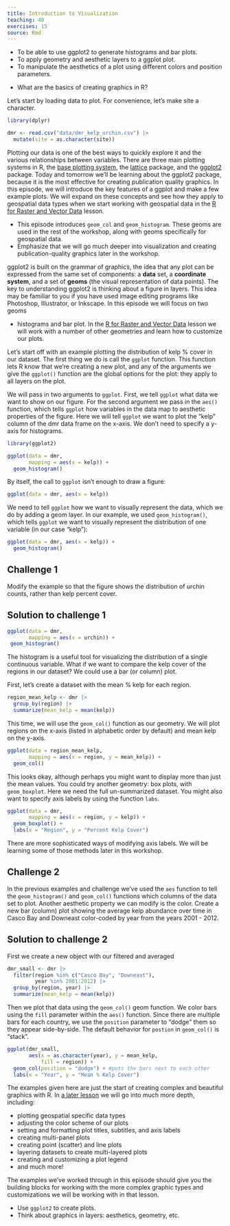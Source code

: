 ```yaml
---
title: Introduction to Visualization
teaching: 40
exercises: 15
source: Rmd
---
```


::::::::::::::::::::::::::::::::::::::: objectives

- To be able to use ggplot2 to generate histograms and bar plots.
- To apply geometry and aesthetic layers to a ggplot plot.
- To manipulate the aesthetics of a plot using different colors and position parameters.

::::::::::::::::::::::::::::::::::::::::::::::::::

:::::::::::::::::::::::::::::::::::::::: questions

- What are the basics of creating graphics in R?

::::::::::::::::::::::::::::::::::::::::::::::::::

Let's start by loading data to plot. For convenience, let's make site a character.

```r
library(dplyr)

dmr <- read.csv("data/dmr_kelp_urchin.csv") |>
  mutate(site = as.character(site))
```

Plotting our data is one of the best ways to quickly explore it and the various
relationships between variables. There are three main plotting systems in R, the
[base plotting system](https://www.statmethods.net/graphs/), the
[lattice](https://www.statmethods.net/advgraphs/trellis.html) package, and the
[ggplot2](https://www.statmethods.net/advgraphs/ggplot2.html) package. Today and
tomorrow we'll be learning about the ggplot2 package, because it is the most
effective for creating publication quality graphics. In this episode, we will
introduce the key features of a ggplot and make a few example plots. We will
expand on these concepts and see how they apply to geospatial data types when we
start working with geospatial data in the [R for Raster and Vector
Data](https://cobalt-casco.github.io/r-raster-vector-geospatial/) lesson.

:::::::::::::::::::::::::::::::::::::::  instructor

- This episode introduces `geom_col` and `geom_histogram`. These geoms are used
  in the rest of the workshop, along with geoms specifically for geospatial 
  data.
- Emphasize that we will go much deeper into visualization and creating
  publication-quality graphics later in the workshop.

:::::::::::::::::::::::::::::::::::::::

ggplot2 is built on the grammar of graphics, the idea that any plot can be
expressed from the same set of components: a **data** set, a **coordinate
system**, and a set of **geoms** (the visual representation of data points). The
key to understanding ggplot2 is thinking about a figure in layers. This idea may
be familiar to you if you have used image editing programs like Photoshop,
Illustrator, or Inkscape. In this episode we will focus on two geoms

- histograms and bar plot. In the [R for Raster and Vector Data](https://datacarpentry.org/r-raster-vector-geospatial/) lesson we will work with a number of other geometries
  and learn how to customize our plots.

Let's start off with an example plotting the distribution of kelp % cover in our dataset. 
The first thing we do is call the `ggplot` function. This function lets R
know that we're creating a new plot, and any of the arguments we give the
`ggplot()` function are the global options for the plot: they apply to all
layers on the plot.

We will pass in two arguments to `ggplot`. First, we tell `ggplot` what data we
want to show on our figure. For the second argument we pass in the `aes()` function, 
which tells `ggplot` how variables in the data map to aesthetic properties of the 
figure. Here we will tell `ggplot` we want to plot the "kelp" column of the dmr 
data frame on the x-axis. We don't need to specify a y-axis for histograms.

```r
library(ggplot2)

ggplot(data = dmr, 
       mapping = aes(x = kelp)) +   
  geom_histogram()
```

By itself, the call to `ggplot` isn't enough to draw a figure:

```r
ggplot(data = dmr, aes(x = kelp))
```

We need to tell `ggplot` how we want to visually represent the data, which we
do by adding a geom layer. In our example, we used `geom_histogram()`, which
tells `ggplot` we want to visually represent the
distribution of one variable (in our case "kelp"):

```r
ggplot(data = dmr, aes(x = kelp)) +   
  geom_histogram()
```

:::::::::::::::::::::::::::::::::::::::  challenge

## Challenge 1

Modify the example so that the figure shows the
distribution of urchin counts, rather than kelp 
percent cover.

:::::::::::::::  solution

## Solution to challenge 1

```r
ggplot(data = dmr, 
       mapping = aes(x = urchin)) +   
 geom_histogram()
```

:::::::::::::::::::::::::

::::::::::::::::::::::::::::::::::::::::::::::::::

The histogram is a useful tool for visualizing the
distribution of a single continuous variable. What if
we want to compare the kelp cover of the regions in
our dataset? We could use a bar (or column) plot.

First, let's create a dataset with the mean % kelp for each region.

```r
region_mean_kelp <- dmr |>
  group_by(region) |>
  summarize(mean_kelp = mean(kelp))
```

This time, we will use the `geom_col()` function as our geometry.
We will plot regions on the x-axis (listed in alphabetic order
by default) and mean kelp on the y-axis.

```r
ggplot(data = region_mean_kelp, 
       mapping = aes(x = region, y = mean_kelp)) + 
  geom_col()
```

This looks okay, although perhaps you might want to display more than just the
mean values. You could try another geometry: box plots, with `geom_boxplot`. Here we need the 
full un-summarized dataset. You might also want to specify axis labels by using the
function `labs`.

```r
ggplot(data = dmr, 
       mapping = aes(x = region, y = kelp)) + 
  geom_boxplot() +
  labs(x = "Region", y = "Percent Kelp Cover")
```

There are more sophisticated ways of modifying axis labels. We will be learning some of those methods later in this workshop.

:::::::::::::::::::::::::::::::::::::::  challenge

## Challenge 2

In the previous examples and challenge we've used the `aes` function to tell
the `geom_histogram()` and `geom_col()` functions which columns
of the data set to plot.
Another aesthetic property we can modify is the
color. Create a new bar (column) plot showing the average kelp
abundance over time in Casco Bay and Downeast color-coded by year
from the years 2001 - 2012.

:::::::::::::::  solution

## Solution to challenge 2

First we create a new object with
our filtered and averaged

```r
dmr_small <- dmr |>
  filter(region %in% c("Casco Bay", "Downeast"),
         year %in% 2001:2012) |>
  group_by(region, year) |>
  summarize(mean_kelp = mean(kelp))
```

Then we plot that data using the `geom_col()`
geom function. We color bars using the `fill`
parameter within the `aes()` function.
Since there are multiple bars for each
country, we use the `position` parameter
to "dodge" them so they appear side-by-side.
The default behavior for `postion` in `geom_col()`
is "stack".

```r
ggplot(dmr_small, 
       aes(x = as.character(year), y = mean_kelp, 
           fill = region)) +
  geom_col(position = "dodge") + #puts the bars next to each other
  labs(x = "Year", y = "Mean % Kelp Cover")
```

:::::::::::::::::::::::::

::::::::::::::::::::::::::::::::::::::::::::::::::

The examples given here are just the start of
creating complex and beautiful graphics with R.
In [a later lesson](https://datacarpentry.org/r-raster-vector-geospatial/) we will go into much
more depth, including:

- plotting geospatial specific data types
- adjusting the color scheme of our plots
- setting and formatting plot titles, subtitles, and axis labels
- creating multi-panel plots
- creating point (scatter) and line plots
- layering datasets to create multi-layered plots
- creating and customizing a plot legend
- and much more!

The examples we've worked through in this episode should give you the building
blocks for working with the more complex graphic types and customizations we
will be working with in that lesson.

:::::::::::::::::::::::::::::::::::::::: keypoints

- Use `ggplot2` to create plots.
- Think about graphics in layers: aesthetics, geometry, etc.

::::::::::::::::::::::::::::::::::::::::::::::::::


